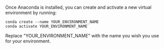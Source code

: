 Once Anaconda is installed, you can create and activate a new virtual environment by running:

```console title="Terminal command"
conda create --name YOUR_ENVIRONMENT_NAME
conda activate YOUR_ENVIRONMENT_NAME
```

Replace "YOUR_ENVIRONMENT_NAME" with the name you wish you use for your environment.
